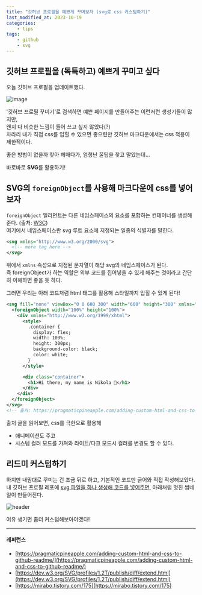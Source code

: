 ```yaml
---
title: "깃허브 프로필을 예쁘게 꾸며보자 (svg로 css 커스텀하기)"
last_modified_at: 2023-10-19
categories:
    - tips
tags:
    - github
    - svg
---
```


## 깃허브 프로필을 (독특하고) 예쁘게 꾸미고 싶다
오늘 깃허브 프로필을 업데이트했다.  
  
![image](https://github.com/makepin2r/TIL/assets/39889583/08358080-4a87-4a0d-8c1b-ba68feda6d07)  
  
'깃허브 프로필 꾸미기'로 검색하면 예쁜 페이지를 만들어주는 이런저런 생성기들이 많지만,  
왠지 다 비슷한 느낌이 들어 쓰고 싶지 않았다(?)  
차라리 내가 직접 css를 입힐 수 있으면 좋으련만 깃허브 마크다운에서는 css 적용이 제한적이다.  
  
좋은 방법이 없을까 찾아 헤매다가, 엄청난 꿀팁을 찾고 말았는데...  
  
바로바로 **SVG**를 활용하기!

## SVG의 `foreignObject`를 사용해 마크다운에 css를 넣어보자
`foreignObject` 엘리먼트는 다른 네임스페이스의 요소를 포함하는 컨테이너를 생성해준다. (출처: [W3C](https://dev.w3.org/SVG/profiles/1.2T/publish/diff/extend.html))  
여기에서 네임스페이스란 svg 루트 요소에 지정되는 일종의 식별자를 말한다.   
```xml
<svg xmlns="http://www.w3.org/2000/svg">
  <!-- more tag here -->
</svg>
```
위에서 `xmlns` 속성으로 지정된 문자열이 해당 svg의 네임스페이스가 된다.  
즉 foreignObject가 하는 역할은 외부 코드를 집어넣을 수 있게 해주는 것이라고 간단히 이해하면 좋을 듯 하다.  
  
  
그러면 우리는 아래 코드처럼 html 태그를 활용해 스타일까지 입힐 수 있게 된다!  
```xml
<svg fill="none" viewBox="0 0 600 300" width="600" height="300" xmlns="http://www.w3.org/2000/svg">
  <foreignObject width="100%" height="100%">
    <div xmlns="http://www.w3.org/1999/xhtml">
      <style>
        .container {
          display: flex;
          width: 100%;
          height: 300px;
          background-color: black;
          color: white;
        }
      </style>

      <div class="container">
        <h1>Hi there, my name is Nikola 👋</h1>
      </div>
    </div>
  </foreignObject>
</svg>
<!-- 출처: https://pragmaticpineapple.com/adding-custom-html-and-css-to-github-readme/ -->
```
출처 글을 읽어보면, css를 극한으로 활용해 
- 애니메이션도 주고
- 시스템 컬러 모드를 가져와 라이트/다크 모드시 컬러를 변경도 할 수 있다.

## 리드미 커스텀하기
하지만 내맘대로 꾸미는 건 조금 뒤로 하고, 기본적인 코드만 긁어와 직접 작성해보았다.  
내 깃허브 프로필 레포에 [svg 파일을 하나 생성해 코드를 넣어주면](https://github.com/makepin2r/makepin2r/blob/main/assets/header.svg), 아래처럼 멋진 썸네일이 만들어진다.  
  
![header](https://github.com/makepin2r/makepin2r/raw/main/assets/header.svg)  
  
여유 생기면 좀더 커스텀해보아야겠다!


---
#### 레퍼런스
- [https://pragmaticpineapple.com/adding-custom-html-and-css-to-github-readme/](https://pragmaticpineapple.com/adding-custom-html-and-css-to-github-readme/)
- [https://dev.w3.org/SVG/profiles/1.2T/publish/diff/extend.html](https://dev.w3.org/SVG/profiles/1.2T/publish/diff/extend.html)
- [https://mirabo.tistory.com/175](https://mirabo.tistory.com/175)